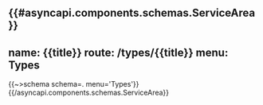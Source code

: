 {{#asyncapi.components.schemas.ServiceArea}}
---
name: {{title}}
route: /types/{{title}}
menu: Types
---
{{~>schema schema=. menu='Types'}}
{{/asyncapi.components.schemas.ServiceArea}}